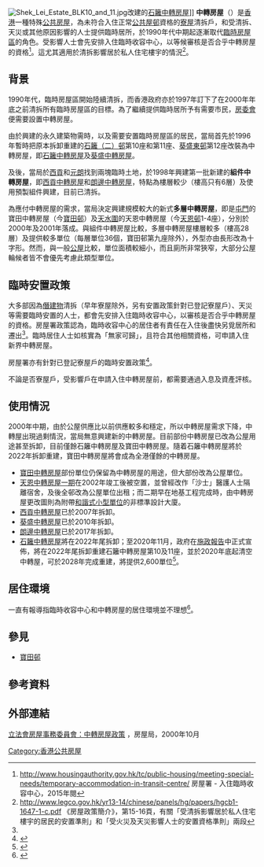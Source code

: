 {{NoteTA|1=zh-hk:清拆;zh-tw:拆除;}}
[[File:Shek_Lei_Estate_BLK10_and_11.jpg|thumb]]改建的[[石籬中轉房屋|石籬中轉房屋]]]]
'''中轉房屋'''（{{lang-en|'''Interim Housing'''}}）是[[香港|香港]]一種特殊[[公共房屋|公共房屋]]，為未符合入住正常[[香港公共屋邨|公共屋邨]]資格的[[寮屋|寮屋]]清拆戶，和受清拆、天災或其他原因影響的人士提供臨時居所，於1990年代中期起逐漸取代[[臨時房屋區|臨時房屋區]]的角色。受影響人士會先安排入住臨時收容中心，以等候審核是否合乎中轉房屋的資格<ref name="temp_accom">http://www.housingauthority.gov.hk/tc/public-housing/meeting-special-needs/temporary-accommodation-in-transit-centre/ {{Wayback|url=http://www.housingauthority.gov.hk/tc/public-housing/meeting-special-needs/temporary-accommodation-in-transit-centre/ |date=20210208145631 }} 房屋署 - 入住臨時收容中心，2015年閱</ref>。這尤其適用於清拆影響居於私人住宅樓宇的情況<ref>http://www.legco.gov.hk/yr13-14/chinese/panels/hg/papers/hgcb1-1647-1-c.pdf {{Wayback|url=http://www.legco.gov.hk/yr13-14/chinese/panels/hg/papers/hgcb1-1647-1-c.pdf |date=20191102221820 }} 《房屋政策簡介》，第15-16頁，有關「受清拆影響居於私人住宅樓宇的居民的安置準則」和「受火災及天災影響人士的安置資格準則」兩段</ref>。

==背景==
1990年代，臨時房屋區開始陸續清拆，而香港政府亦於1997年訂下了在2000年年底之前清拆所有臨時房屋區的目標。為了繼續提供臨時居所予有需要市民，[[房委會|房委會]]便需要設置中轉房屋。

由於興建的永久建築物需時，以及需要安置臨時房屋區的居民，當局首先於1996年暫時把原本拆卸重建的[[石籬（二）邨|石籬（二）邨]]第10座和第11座、[[葵盛東邨|葵盛東邨]]第12座改裝為中轉房屋，即[[石籬中轉房屋|石籬中轉房屋]]及[[葵盛中轉房屋|葵盛中轉房屋]]。

及後，當局於[[西貢區|西貢]]和[[元朗|元朗]]找到兩塊臨時土地，於1998年興建第一批新建的'''組件中轉房屋'''，即[[西貢中轉房屋|西貢中轉房屋]]和[[朗邊中轉房屋|朗邊中轉房屋]]，特點為樓層較少（樓高只有6層）及使用預製組件興建，目前已清拆。

為應付中轉房屋的需求，當局決定興建規模較大的新式'''多層中轉房屋'''，即是[[屯門|屯門]]的寶田中轉房屋（今[[寶田邨|寶田邨]]）及[[天水圍|天水圍]]的天恩中轉房屋（今[[天恩邨|天恩邨]]1-4座），分別於2000年及2001年落成。與組件中轉房屋比較，多層中轉房屋樓層較多（樓高28層）及提供較多單位（每層單位36個，寶田邨第九座除外），外型亦由長形改為十字形。然而，與一般[[香港公共屋邨|公屋]]比較，單位面積較細小，而且廁所非常狹窄，大部分公屋輪候者皆不會優先考慮此類型單位。

==臨時安置政策==
大多部因為[[僭建物|僭建物]]清拆（早年寮屋除外，另有安置政策針對已登記寮屋戶）、天災等需要臨時安置的人士，都會先安排入住臨時收容中心，以審核是否合乎中轉房屋的資格。房屋署政策認為，臨時收容中心的居住者有責任在入住後盡快另覓居所和遷出<ref name="temp_accom"/>。臨時居住人士如核實為「無家可歸」，且符合其他相關資格，可申請入住新界中轉房屋。

房屋署亦有針對已登記寮屋戶的臨時安置政策<ref>{{Cite web |url=http://www.housingauthority.gov.hk/tc/public-housing/meeting-special-needs/clearees/index.html |title=存档副本 |accessdate=2015-05-03 |archive-date=2020-10-18 |archive-url=https://web.archive.org/web/20201018063637/https://www.housingauthority.gov.hk/tc/public-housing/meeting-special-needs/clearees/index.html |dead-url=no }}</ref>。

不論是否寮屋戶，受影響戶在申請入住中轉房屋前，都需要通過入息及資產評核。

==使用情況==
2000年中期，由於公屋供應比以前供應較多和穩定，所以中轉房屋需求下降，中轉屋出現過剩情況，當局無意興建新的中轉房屋。目前部份中轉房屋已改為公屋用途甚至拆卸，目前僅餘石籬中轉房屋及寶田中轉房屋。隨着石籬中轉房屋將於2022年拆卸重建，寶田中轉房屋將會成為全港僅餘的中轉房屋。

*[[寶田邨|寶田中轉房屋]]部份單位仍保留為中轉房屋的用途，但大部份改為公屋單位。
*[[天恩邨|天恩中轉房屋一期]]在2002年竣工後被空置，並曾經改作「沙士」醫護人士隔離宿舍，及後全邨改為公屋單位出租；而二期早在地基工程完成時，由中轉房屋更改圖則為附帶[[和諧式大廈#小型單位大廈（和諧式單位／新和諧式單位設計）|和諧式小型單位]]的非標準設計大廈。
*[[西貢中轉房屋|西貢中轉房屋]]已於2007年拆卸。
*[[葵盛邨#清拆和重建|葵盛中轉房屋]]已於2010年拆卸。
*[[朗邊中轉房屋|朗邊中轉房屋]]已於2017年拆卸。
*[[石籬邨#重建|石籬中轉房屋]]將在2022年尾拆卸；至2020年11月，政府在[[2020年度香港行政長官施政報告|施政報告]]中正式宣佈，將在2022年尾拆卸重建石籬中轉房屋第10及11座，並於2020年底起清空中轉屋，可於2028年完成重建，將提供2,600單位<ref>{{cite web |url=https://ps.hket.com/article/2811768/%E3%80%90%E6%96%BD%E6%94%BF%E5%A0%B1%E5%91%8A2020%E3%80%91%E9%95%B7%E7%AD%96%E5%85%AC%E7%87%9F%E6%88%BF%E5%B1%8B%E9%A6%96%E6%AC%A1%E8%A6%93%E8%B6%B331.6%E8%90%AC%E4%BC%99%E5%9C%9F%E5%9C%B0%20%20%E4%B8%8D%E6%94%BE%E6%A3%84%E6%98%8E%E6%97%A5%E5%A4%A7%E5%B6%BC%20%20%E6%96%B0%E7%94%B0%E3%80%81%E7%89%9B%E6%BD%AD%E5%B0%BE%E5%BB%BA7%E8%90%AC%E4%BC%99%20-%E4%B8%8D%E6%96%B7%E6%9B%B4%E6%96%B0-?mtc=80010 |title=【施政報告2020】長策公營房屋首次覓足31.6萬伙土地 不放棄明日大嶼 新田、牛潭尾建7萬伙 |publisher=[[香港經濟日報|香港經濟日報]] |date=2020年11月25日 |deadurl=no |archiveurl=https://web.archive.org/web/20210212040512/https://ps.hket.com/article/2811768/%E3%80%90%E6%96%BD%E6%94%BF%E5%A0%B1%E5%91%8A2020%E3%80%91%E9%95%B7%E7%AD%96%E5%85%AC%E7%87%9F%E6%88%BF%E5%B1%8B%E9%A6%96%E6%AC%A1%E8%A6%93%E8%B6%B331.6%E8%90%AC%E4%BC%99%E5%9C%9F%E5%9C%B0%20%20%E4%B8%8D%E6%94%BE%E6%A3%84%E6%98%8E%E6%97%A5%E5%A4%A7%E5%B6%BC%20%20%E6%96%B0%E7%94%B0%E3%80%81%E7%89%9B%E6%BD%AD%E5%B0%BE%E5%BB%BA7%E8%90%AC%E4%BC%99%20-%E4%B8%8D%E6%96%B7%E6%9B%B4%E6%96%B0-?mtc=80010 |archivedate=2021年2月12日 |accessdate=2020年12月3日 }}{{zh-hant}}</ref>。

==居住環境==
一直有報導指臨時收容中心和中轉房屋的居住環境並不理想<ref>{{Cite web |url=http://www.youtube.com/watch?v=sxvI-0_tGfs |title=東張西望：寶田村廁所 |accessdate=2010-03-20 |archive-date=2019-02-21 |archive-url=https://web.archive.org/web/20190221032124/https://www.youtube.com/watch?v=sxvI-0_tGfs |dead-url=no }}</ref>。

==參見==
*[[寶田邨|寶田邨]]

== 參考資料 ==
{{Reflist}}

== 外部連結 ==
[http://www.legco.gov.hk/yr00-01/chinese/panels/hg/hg_reh/papers/a269c02.pdf 立法會房屋事務委員會：中轉房屋政策] {{Wayback|url=http://www.legco.gov.hk/yr00-01/chinese/panels/hg/hg_reh/papers/a269c02.pdf |date=20191103032531 }}，房屋局，2000年10月

[[Category:香港公共房屋|Category:香港公共房屋]]